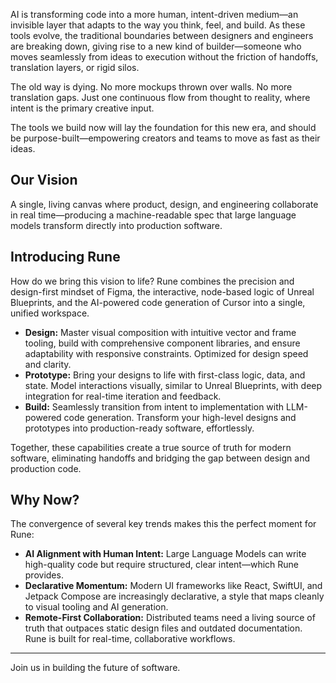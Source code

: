 AI is transforming code into a more human, intent-driven medium—an invisible layer that adapts to the way you think, feel, and build. As these tools evolve, the traditional boundaries between designers and engineers are breaking down, giving rise to a new kind of builder—someone who moves seamlessly from ideas to execution without the friction of handoffs, translation layers, or rigid silos.

The old way is dying. No more mockups thrown over walls. No more translation gaps. Just one continuous flow from thought to reality, where intent is the primary creative input.

The tools we build now will lay the foundation for this new era, and should be purpose-built—empowering creators and teams to move as fast as their ideas.

## Our Vision

A single, living canvas where product, design, and engineering collaborate in real time—producing a machine-readable spec that large language models transform directly into production software.

## Introducing Rune

How do we bring this vision to life? Rune combines the precision and design-first mindset of Figma, the interactive, node-based logic of Unreal Blueprints, and the AI-powered code generation of Cursor into a single, unified workspace.

*   **Design:** Master visual composition with intuitive vector and frame tooling, build with comprehensive component libraries, and ensure adaptability with responsive constraints. Optimized for design speed and clarity.
*   **Prototype:** Bring your designs to life with first-class logic, data, and state. Model interactions visually, similar to Unreal Blueprints, with deep integration for real-time iteration and feedback.
*   **Build:** Seamlessly transition from intent to implementation with LLM-powered code generation. Transform your high-level designs and prototypes into production-ready software, effortlessly.

Together, these capabilities create a true source of truth for modern software, eliminating handoffs and bridging the gap between design and production code.

## Why Now?

The convergence of several key trends makes this the perfect moment for Rune:

*   **AI Alignment with Human Intent:** Large Language Models can write high-quality code but require structured, clear intent—which Rune provides.
*   **Declarative Momentum:** Modern UI frameworks like React, SwiftUI, and Jetpack Compose are increasingly declarative, a style that maps cleanly to visual tooling and AI generation.
*   **Remote-First Collaboration:** Distributed teams need a living source of truth that outpaces static design files and outdated documentation. Rune is built for real-time, collaborative workflows.

---

Join us in building the future of software.
